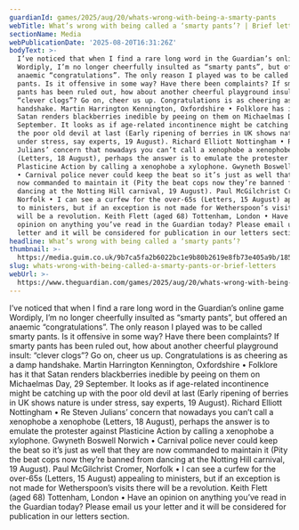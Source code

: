 ```yaml
---
guardianId: games/2025/aug/20/whats-wrong-with-being-a-smarty-pants
webTitle: What’s wrong with being called a ‘smarty pants’? | Brief letters
sectionName: Media
webPublicationDate: '2025-08-20T16:31:26Z'
bodyText: >-
  I’ve noticed that when I find a rare long word in the Guardian’s online game
  Wordiply, I’m no longer cheerfully insulted as “smarty pants”, but offered an
  anaemic “congratulations”. The only reason I played was to be called smarty
  pants. Is it offensive in some way? Have there been complaints? If smarty
  pants has been ruled out, how about another cheerful playground insult:
  “clever clogs”? Go on, cheer us up. Congratulations is as cheering as a damp
  handshake. Martin Harrington Kennington, Oxfordshire • Folklore has it that
  Satan renders blackberries inedible by peeing on them on Michaelmas Day, 29
  September. It looks as if age-related incontinence might be catching up with
  the poor old devil at last (Early ripening of berries in UK shows nature is
  under stress, say experts, 19 August). Richard Elliott Nottingham • Re Steven
  Julians’ concern that nowadays you can’t call a xenophobe a xenophobe
  (Letters, 18 August), perhaps the answer is to emulate the protester against
  Plasticine Action by calling a xenophobe a xylophone. Gwyneth Boswell Norwich
  • Carnival police never could keep the beat so it’s just as well that they are
  now commanded to maintain it (Pity the beat cops now they’re banned from
  dancing at the Notting Hill carnival, 19 August). Paul McGilchrist Cromer,
  Norfolk • I can see a curfew for the over-65s (Letters, 15 August) appealing
  to ministers, but if an exception is not made for Wetherspoon’s visits there
  will be a revolution. Keith Flett (aged 68) Tottenham, London • Have an
  opinion on anything you’ve read in the Guardian today? Please email us your
  letter and it will be considered for publication in our letters section.
headline: What’s wrong with being called a ‘smarty pants’?
thumbnail: >-
  https://media.guim.co.uk/9b7ca5fa2b6022bc1e9b80b2619e8fb73e405a9b/185_195_1448_1159/500.jpg
slug: whats-wrong-with-being-called-a-smarty-pants-or-brief-letters
webUrl: >-
  https://www.theguardian.com/games/2025/aug/20/whats-wrong-with-being-a-smarty-pants
---
```

I’ve noticed that when I find a rare long word in the Guardian’s online game Wordiply, I’m no longer cheerfully insulted as “smarty pants”, but offered an anaemic “congratulations”. The only reason I played was to be called smarty pants. Is it offensive in some way? Have there been complaints? If smarty pants has been ruled out, how about another cheerful playground insult: “clever clogs”? Go on, cheer us up. Congratulations is as cheering as a damp handshake. Martin Harrington Kennington, Oxfordshire • Folklore has it that Satan renders blackberries inedible by peeing on them on Michaelmas Day, 29 September. It looks as if age-related incontinence might be catching up with the poor old devil at last (Early ripening of berries in UK shows nature is under stress, say experts, 19 August). Richard Elliott Nottingham • Re Steven Julians’ concern that nowadays you can’t call a xenophobe a xenophobe (Letters, 18 August), perhaps the answer is to emulate the protester against Plasticine Action by calling a xenophobe a xylophone. Gwyneth Boswell Norwich • Carnival police never could keep the beat so it’s just as well that they are now commanded to maintain it (Pity the beat cops now they’re banned from dancing at the Notting Hill carnival, 19 August). Paul McGilchrist Cromer, Norfolk • I can see a curfew for the over-65s (Letters, 15 August) appealing to ministers, but if an exception is not made for Wetherspoon’s visits there will be a revolution. Keith Flett (aged 68) Tottenham, London • Have an opinion on anything you’ve read in the Guardian today? Please email us your letter and it will be considered for publication in our letters section.
